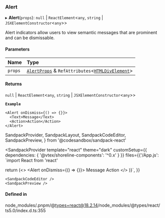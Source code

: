 ### Alert

▸ **Alert**(`props`): `null` \| `ReactElement`\<`any`, `string` \| `JSXElementConstructor`\<`any`\>\>

Alert indicators allow users to view semantic messages that are prominent and can be dismissable.

#### Parameters

| Name    | Type                                                                                                                                          |
| :------ | :-------------------------------------------------------------------------------------------------------------------------------------------- |
| `props` | [`AlertProps`](/components/alert/props.md) & `RefAttributes`\<[`HTMLDivElement`](https://developer.mozilla.org/docs/Web/API/HTMLDivElement)\> |

#### Returns

`null` \| `ReactElement`\<`any`, `string` \| `JSXElementConstructor`\<`any`\>\>

**`Example`**

```tsx copy showLineNumbers filename="example.tsx"
<Alert onDismiss={() => {}}>
  <Text>Message</Text>
  <Action>Action</Action>
</Alert>
```

SandpackProvider,
SandpackLayout,
SandpackCodeEditor,
SandpackPreview,
} from '@codesandbox/sandpack-react'

<SandpackProvider
template="react"
theme="dark"
customSetup={{ dependencies: { '@vtex/shoreline-components': '^0.x' } }}
files={{'/App.js': `import React from 'react'

return (<>
<Alert onDismiss={() => {}}>
<Text>Message</Text>
<Action>Action</Action>
</Alert>
</>
)}`,
}}

>   <SandpackLayout>

    <SandpackCodeEditor />
    <SandpackPreview />

  </SandpackLayout>
</SandpackProvider>

#### Defined in

node_modules/.pnpm/@types+react@18.2.14/node_modules/@types/react/ts5.0/index.d.ts:355
